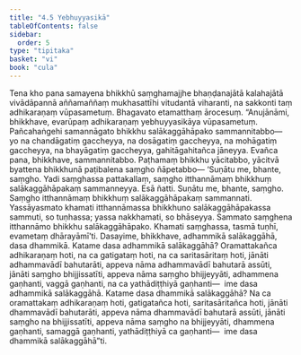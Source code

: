 ```yaml
---
title: "4.5 Yebhuyyasikā"
tableOfContents: false
sidebar:
  order: 5
type: "tipitaka"
basket: "vi"
book: "cula"
---
```



<DynamicBreadcrumb />

<Division number="202" book="cula">

<Paragraph number="849" book="cula">
Tena kho pana samayena bhikkhū saṃghamajjhe bhaṇḍanajātā kalahajātā vivādāpannā aññamaññaṃ mukhasattīhi vitudantā viharanti, na sakkonti taṃ adhikaraṇaṃ vūpasametuṃ. Bhagavato etamatthaṃ ārocesuṃ. “Anujānāmi, bhikkhave, evarūpaṃ adhikaraṇaṃ yebhuyyasikāya vūpasametuṃ. Pañcahaṅgehi samannāgato bhikkhu salākaggāhāpako sammannitabbo—  yo na chandāgatiṃ gaccheyya, na dosāgatiṃ gaccheyya, na mohāgatiṃ gaccheyya, na bhayāgatiṃ gaccheyya, gahitāgahitañca jāneyya. Evañca pana, bhikkhave, sammannitabbo. Paṭhamaṃ bhikkhu yācitabbo, yācitvā byattena bhikkhunā paṭibalena saṃgho ñāpetabbo—
</Paragraph>

</Division>
<Division number="203" book="cula">

<Paragraph number="850" book="cula">
‘Suṇātu me, bhante, saṃgho. Yadi saṃghassa pattakallaṃ, saṃgho itthannāmaṃ bhikkhuṃ salākaggāhāpakaṃ sammanneyya. Esā ñatti.
</Paragraph>

<Paragraph number="851" book="cula">
Suṇātu me, bhante, saṃgho. Saṃgho itthannāmaṃ bhikkhuṃ salākaggāhāpakaṃ sammannati. Yassāyasmato khamati itthannāmassa bhikkhuno salākaggāhāpakassa sammuti, so tuṇhassa; yassa nakkhamati, so bhāseyya.
</Paragraph>

<Paragraph number="852" book="cula">
Sammato saṃghena itthannāmo bhikkhu salākaggāhāpako. Khamati saṃghassa, tasmā tuṇhī, evametaṃ dhārayāmī’ti.
</Paragraph>

</Division>
<Division number="204" book="cula">

<Paragraph number="853" book="cula">
Dasayime, bhikkhave, adhammikā salākaggāhā, dasa dhammikā. Katame dasa adhammikā salākaggāhā? Oramattakañca adhikaraṇaṃ hoti, na ca gatigataṃ hoti, na ca saritasāritaṃ hoti, jānāti adhammavādī bahutarāti, appeva nāma adhammavādī bahutarā assūti, jānāti saṃgho bhijjissatīti, appeva nāma saṃgho bhijjeyyāti, adhammena gaṇhanti, vaggā gaṇhanti, na ca yathādiṭṭhiyā gaṇhanti—  ime dasa adhammikā salākaggāhā.
</Paragraph>

<Paragraph number="854" book="cula">
Katame dasa dhammikā salākaggāhā? Na ca oramattakaṃ adhikaraṇaṃ hoti, gatigatañca hoti, saritasāritañca hoti, jānāti dhammavādī bahutarāti, appeva nāma dhammavādī bahutarā assūti, jānāti saṃgho na bhijjissatīti, appeva nāma saṃgho na bhijjeyyāti, dhammena gaṇhanti, samaggā gaṇhanti, yathādiṭṭhiyā ca gaṇhanti—  ime dasa dhammikā salākaggāhā”ti.
</Paragraph>
</Division>